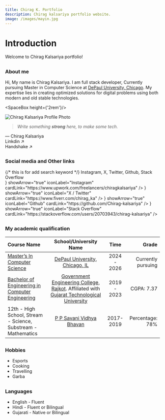 ```yaml
---
title: Chirag K. Portfolio
description: Chirag kalsariya portfolio website.
image: /images/mayin.jpg
---
```



# Introduction

Welcome to Chirag Kalsariya portfolio!

##

### About me

Hi, My name is Chirag Kalsariya. 
I am full stack developer, 
Currently pursuing Master in Computer Science at [DePaul University, Chicago](https://www.depaul.edu/Pages/default.aspx).
My expertise lies in creating optimized solutions for digital problems using both modern and old stable technologies.

<SpaceBox height={'2rem'}/>

<div className={styles.bantoBox}>
    <div className={styles.bantoBoxLeft}>
        <Image
            width={300}
            height={500}
            src="/images/chirag-kalsariya-profile-photo.jpg"
            alt="Chirag Kalsariya Profile Photo"
            style={{
                position: 'absolute',
                top: '0',
                left: '0',
                width: '100%',
                height: '100%',
                objectFit: 'cover',
                borderRadius: '12px',
            }}
        />
    </div>
    <div className={styles.bantoBoxRight}>
        <CardBox>
            <div className={styles.quoteBox}>
                <blockquote><em>Write something <strong>strong</strong> here, to make some tech.</em></blockquote>
                <figcaption> &mdash; Chirag Kalsariya</figcaption>
            </div>
        </CardBox>
        <div className={styles.bantoBoxRightInner}>
            <CardBox>
                <div className={styles.profileBox}>
                    <div className={styles.profileIcon}>
                        <Linkdin />
                    </div>
                    <span>Linkdin <span>&#8599;</span></span>
                </div>
            </CardBox>
            <CardBox>
                <div className={styles.profileBox}>
                    <div className={styles.profileIcon}>
                        <Handshake />
                    </div>
                    <span>Handshake <span>&#8599;</span></span>
                </div>
            </CardBox>
        </div>
    </div>
</div>

##

### Social media and Other links
<div style={{ display: "none"}}>  {/* this is for add search keyword */}
    Instagram, X, Twitter, Github, Stack Overflow
</div>
<div style={{ display: "grid", gridTemplateColumns: "auto auto", gap: "16px", marginTop: "14px" }}>
    <IconCard iconComponent={<Instagram />} showArrow="true" iconLabel="Instagram" cardLink="https://www.upwork.com/freelancers/chiragkalsariya" />
    <IconCard iconComponent={<X />} showArrow="true" iconLabel="X / Twitter" cardLink="https://www.fiverr.com/chirag_ka" />
    <IconCard iconComponent={<Github />} showArrow="true" iconLabel="Github" cardLink="https://github.com/Chirag-kalsariya" />
    <IconCard iconComponent={<StackOverflow />} showArrow="true" iconLabel="Stack Overflow" cardLink="https://stackoverflow.com/users/20703943/chirag-kalsariya" />
</div>

##

### My academic qualification

| Course Name        | School/University Name |   Time | Grade |
| :------------ | :---------: | :----------: | ----------: |
| [Master’s In Computer Science](https://www.cdm.depaul.edu/academics/Pages/MS-in-Computer-Science.aspx) | [DePaul University, Chicago, IL](https://www.depaul.edu/Pages/default.aspx) | 2024 - 2026 | Currently pursuing |
| [Bachelor of Engineering in Computer Engineering](https://gecrajkot.ac.in/computer-engineering/) | [Government Engineering College, Rajkot](https://gecrajkot.ac.in/). Affiliated with [Gujarat Technological University](https://www.gtu.ac.in/) | 2019 - 2023 | CGPA: 7.37 |
| 12th - High School, Stream - Science, Substream - Mathematics | [P P Savani Vidhya Bhavan](https://www.gsebeservice.com/) | 2017-2019 | Percentage: 78% |

##

### Hobbies

* Esports
* Cooking
* Travelling
* Garba

##

### Languages

* English - Fluent
* Hindi - Fluent or Bilingual
* Gujarati - Native or Bilingual